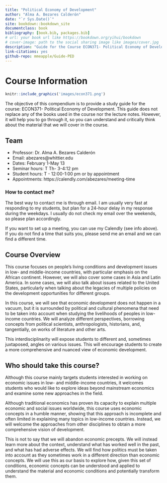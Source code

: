 ```yaml
--- 
title: "Political Economy of Development"
author: "Alma A. Bezares Calderón"
date: "`r Sys.Date()`"
site: bookdown::bookdown_site
documentclass: book
bibliography: [book.bib, packages.bib]
# url: your book url like https://bookdown.org/yihui/bookdown
# cover-image: path to the social sharing image like images/cover.jpg
description: "Guide for the Course ECON371- Political Economy of Development"
link-citations: yes
github-repo: mmeapple/Guide-PED
---
```


# Course Information

```r
knitr::include_graphics('images/econ371.png')
```

The objective of this compendium is to provide a study guide for the course: ECON371- Political Economy of Development. This guide does not replace any of the books used in the course nor the lecture notes. However, it will help you to go through it, so you can understand and critically think about the material that we will cover in the course.

## Team

* Professor: Dr. Alma A. Bezares Calderón
* Email: abezares@whittier.edu
* Dates: February 1-May 13
* Seminar hours: T Th- 3-4:12 pm
* Student hours: T - 12:00-1:00 pm or by appointment
* Appointments: https://calendly.com/abezares/meeting-time


### How to contact me?

The best way to contact me is through email. I am usually very fast at responding to my students, but plan for a 24-hour delay in my response during the weekdays. I usually do not check my email over the weekends, so please plan accordingly. 

If you want to set up a meeting, you can use my Calendly (see info above). If you do not find a time that suits you, please send me an email and we can find a different time.

## Course Overview

This course focuses on people's living conditions and development issues in low- and middle-income countries, with particular emphasis on the African continent. However, we will also cover some cases in Asia and Latin America. In some cases, we will also talk about issues related to the United States, particularly when talking about the legacies of multiple policies on the development opportunities for different groups. 

In this course, we will see that economic development does not happen in a vacuum, but it is surrounded by political and cultural phenomena that need to be taken into account when studying the livelihoods of peoples in low-income countries. We will analyze different perspectives, borrowing concepts from political scientists, anthropologists, historians, and, tangentially, on works of literature and other arts.

This interdisciplinarity will expose students to different and, sometimes juxtaposed, angles on various issues. This will encourage students to create a more comprehensive and nuanced view of economic development.

## Who should take this course? 

Although this course mainly targets students interested in working on economic issues in low- and middle-income countries, it welcomes students who would like to explore ideas beyond mainstream economics and examine some new approaches in the field.

Although traditional economics has proven its capacity to explain multiple economic and social issues worldwide, this course uses economic concepts in a humble manner, showing that this approach is incomplete and often limited in explaining many topics in low-income countries. Instead, we will welcome the approaches from other disciplines to obtain a more comprehensive vision of development.

This is not to say that we will abandon economic precepts. We will instead learn more about the context, understand what has worked well in the past, and what has had adverse effects. We will find how politics must be taken into account as they sometimes work in a different direction than economic concepts. We will use this as our basis to explore how, given this set of conditions, economic concepts can be understood and applied to understand the material and economic conditions and potentially transform them.
